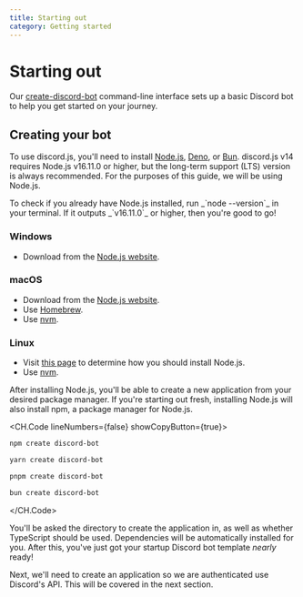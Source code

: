 ```yaml
---
title: Starting out
category: Getting started
---
```


# Starting out

Our [create-discord-bot](https://github.com/discordjs/discord.js/tree/main/packages/create-discord-bot) command-line interface sets up a basic Discord bot to help you get started on your journey.

## Creating your bot

To use discord.js, you'll need to install [Node.js](https://nodejs.org), [Deno](https://deno.com), or [Bun](https://bun.sh). discord.js v14 requires Node.js v16.11.0 or higher, but the long-term support (LTS) version is always recommended. For the purposes of this guide, we will be using Node.js.

<Alert title="Tip" type="info">
	To check if you already have Node.js installed, run _`node --version`_ in your terminal. If it outputs _`v16.11.0`_ or
	higher, then you're good to go!
</Alert>

### Windows

- Download from the [Node.js website](https://nodejs.org).

### macOS

- Download from the [Node.js website](https://nodejs.org/).
- Use [Homebrew](https://formulae.brew.sh/formula/node).
- Use [nvm](https://github.com/nvm-sh/nvm?tab=readme-ov-file#installing-and-updating).

### Linux

- Visit [this page](https://nodejs.org/en/download/package-manager) to determine how you should install Node.js.
- Use [nvm](https://github.com/nvm-sh/nvm).

After installing Node.js, you'll be able to create a new application from your desired package manager. If you're starting out fresh, installing Node.js will also install npm, a package manager for Node.js.

<CH.Code lineNumbers={false} showCopyButton={true}>

```sh npm
npm create discord-bot
```

```sh yarn
yarn create discord-bot
```

```sh pnpm
pnpm create discord-bot
```

```sh bun
bun create discord-bot
```

</CH.Code>

You'll be asked the directory to create the application in, as well as whether TypeScript should be used. Dependencies will be automatically installed for you. After this, you've just got your startup Discord bot template _nearly_ ready!

Next, we'll need to create an application so we are authenticated use Discord's API. This will be covered in the next section.
